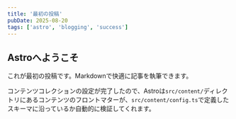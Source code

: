 ```yaml
---
title: '最初の投稿'
pubDate: 2025-08-20
tags: ['astro', 'blogging', 'success']
---
```


## Astroへようこそ

これが最初の投稿です。Markdownで快適に記事を執筆できます。

コンテンツコレクションの設定が完了したので、Astroは`src/content/`ディレクトリにあるコンテンツのフロントマターが、`src/content/config.ts`で定義したスキーマに沿っているか自動的に検証してくれます。
